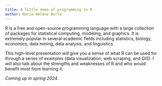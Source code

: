 ```yaml
---
title: A little demo of programming in R
author: Marie-Hélène Burle
---
```


:::{.def}

R is a free and open-source programming language with a large collection of packages for statistical computing, modeling, and graphics. It is extremely popular in several academic fields including statistics, biology, economics, data mining, data analysis, and linguistics.

This high-level presentation will give you a sense of what R can be used for through a series of examples (data visualization, web scraping, and GIS). I will also talk about the strengths and weaknesses of R and who would benefit most from learning it.

:::

*Coming up in spring 2024.*
<!-- [Slides](ws_r_demo_slides.html){.btn .btn-outline-primary} [(Click and wait: the presentation might take a few instants to load)]{.inlinenote} -->
<!-- <br><br> -->

<!-- {{< video https://www.youtube.com/embed/ >}} -->
